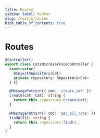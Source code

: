 ```yaml
---
title: Routes
sidebar_label: Routes
slug: /nestjs/routes
hide_table_of_contents: true
---
```


# Routes

```ts
@Controller()
export class CatsMicroserviceController {
  constructor(
    @InjectRepository(Cat)
    private repository: Repository<Cat>
  ) {}

  @MessagePattern({ cmd: 'create_cat' })
  create(cat: Cat): string {
    return this.repository.create(cat);
  }

  @MessagePattern({ cmd: 'get_all_cats' })
  findAll(): string {
    return this.repository.find();
  }
}
```
